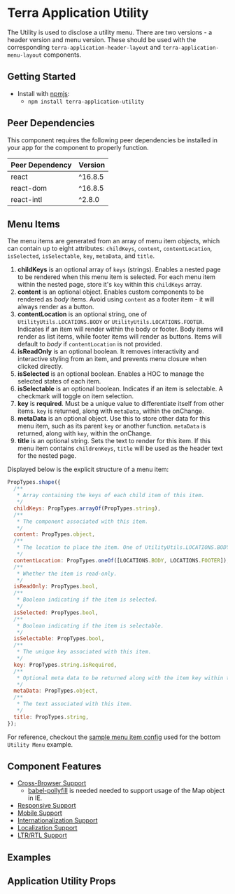 

<Badge />

# Terra Application Utility

The Utility is used to disclose a utility menu. There are two versions - a header version and menu version. These should be used with the corresponding `terra-application-header-layout` and `terra-application-menu-layout` components.

## Getting Started

- Install with [npmjs](https://www.npmjs.com):
  - `npm install terra-application-utility`

<!-- AUTO-GENERATED-CONTENT:START Peer Dependencies -->
## Peer Dependencies

This component requires the following peer dependencies be installed in your app for the component to properly function.

| Peer Dependency | Version |
|-|-|
| react | ^16.8.5 |
| react-dom | ^16.8.5 |
| react-intl | ^2.8.0 |

<!-- AUTO-GENERATED-CONTENT:END -->

## Menu Items
The menu items are generated from an array of menu item objects, which can contain up to eight attributes: `childKeys`, `content`, `contentLocation`, `isSelected`, `isSelectable`, `key`, `metaData`, and `title`.

1. **childKeys** is an optional array of `keys` (strings). Enables a nested page to be rendered when this menu item is selected. For each menu item within the nested page, store it's `key` within this `childKeys` array.
2. **content** is an optional object. Enables custom components to be rendered as *body* items. Avoid using `content` as a footer item - it will always render as a button.
3. **contentLocation** is an optional string, one of `UtilityUtils.LOCATIONS.BODY` or `UtilityUtils.LOCATIONS.FOOTER`. Indicates if an item will render within the body or footer. Body items will render as list items, while footer items will render as buttons. Items will default to *body* if `contentLocation` is not provided.
4. **isReadOnly** is an optional boolean. It removes interactivity and interactive styling from an item, and prevents menu closure when clicked directly.
5. **isSelected** is an optional boolean. Enables a HOC to manage the selected states of each item.
6. **isSelectable** is an optional boolean. Indicates if an item is selectable. A checkmark will toggle on item selection.
7. **key** is **required**. Must be a unique value to differentiate itself from other items. `key` is returned, along with `metaData`, within the onChange.
8. **metaData** is an optional object. Use this to store other data for this menu item, such as its parent `key` or another function. `metaData` is returned, along with `key`, within the onChange.
9. **title** is an optional string. Sets the text to render for this item. If this menu item contains `childrenKeys`, `title` will be used as the header text for the nested page.

Displayed below is the explicit structure of a menu item:

```javascript
PropTypes.shape({
  /**
   * Array containing the keys of each child item of this item.
   */
  childKeys: PropTypes.arrayOf(PropTypes.string),
  /**
   * The component associated with this item.
   */
  content: PropTypes.object,
  /**
   * The location to place the item. One of UtilityUtils.LOCATIONS.BODY, UtilityUtils.LOCATIONS.FOOTER.
   */
  contentLocation: PropTypes.oneOf([LOCATIONS.BODY, LOCATIONS.FOOTER]),
  /**
   * Whether the item is read-only.
   */
  isReadOnly: PropTypes.bool,
  /**
   * Boolean indicating if the item is selected.
   */
  isSelected: PropTypes.bool,
  /**
   * Boolean indicating if the item is selectable.
   */
  isSelectable: PropTypes.bool,
  /**
   * The unique key associated with this item.
   */
  key: PropTypes.string.isRequired,
  /**
   * Optional meta data to be returned along with the item key within the onChange.
   */
  metaData: PropTypes.object,
  /**
   * The text associated with this item.
   */
  title: PropTypes.string,
});
```
For reference, checkout the [sample menu item config](https://github.com/cerner/terra-framework/blob/main/packages/terra-application-utility/src/terra-dev-site/doc/common/MockConfig.js) used for the bottom `Utility Menu` example.

## Component Features

 * [Cross-Browser Support](https://engineering.cerner.com/terra-ui/about/terra-ui/component-standards#cross-browser-support)
   * [babel-pollyfill](https://babeljs.io/docs/usage/polyfill) is needed needed to support usage of the Map object in IE.
 * [Responsive Support](https://engineering.cerner.com/terra-ui/about/terra-ui/component-standards#responsive-support)
 * [Mobile Support](https://engineering.cerner.com/terra-ui/about/terra-ui/component-standards#mobile-support)
 * [Internationalization Support](https://engineering.cerner.com/terra-ui/about/terra-ui/component-standards#internationalization-i18n)
 * [Localization Support](https://engineering.cerner.com/terra-ui/about/terra-ui/component-standards#internationalization-i18n)
 * [LTR/RTL Support](https://engineering.cerner.com/terra-ui/about/terra-ui/component-standards#ltr--rtl)

## Examples
<ApplicationHeaderUtilityExample title='Header: Utility' />
<ApplicationMenuUtilityExample title='Menu: Utility' />
<MenuUtilityMenuExample title='Utility Menu' />

## Application Utility Props
<ApplicationHeaderUtilityPropsTable />



